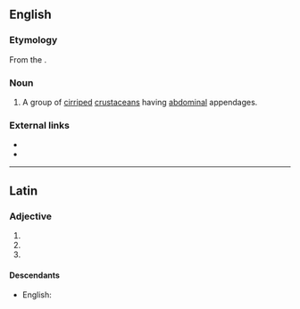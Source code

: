 {{also|Abdominalia}}
==English==

===Etymology===
From the {{etyl|la|en}}.

===Noun===
{{en-noun|-}}

# {{lb|en|zoology}} A group of [[cirriped]] [[crustacean]]s having [[abdominal]] appendages.

===External links===
* {{projectlink|wikipedia}}
* {{specieslite}}

----

==Latin==

===Adjective===
{{la-adj-form|abdominālia}}

# {{inflection of|abdominālis||nom|n|p|lang=la}}
# {{inflection of|abdominālis||acc|n|p|lang=la}}
# {{inflection of|abdominālis||voc|n|p|lang=la}}

====Descendants====
* English: {{l|en|abdominalia}}